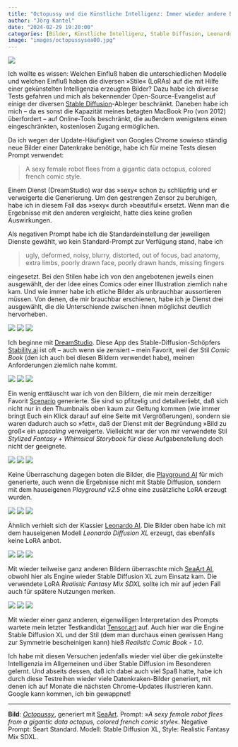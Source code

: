 ```yaml
---
title: "Octopussy und die Künstliche Intelligenz: Immer wieder andere Bilder"
author: "Jörg Kantel"
date: "2024-02-29 19:20:00"
categories: [Bilder, Künstliche Intelligenz, Stable Diffusion, Leonardo AI, SeaArt, Tensor Art, Playground AI, DreamStudio, Scenario]
image: "images/octopussysea00.jpg"
---
```


[![](images/octopussysea00-b.jpg)](https://www.flickr.com/photos/schockwellenreiter/53559591139/)

Ich wollte es wissen: Welchen Einfluß haben die unterschiedlichen Modelle und welchen Einfluß haben die diversen »Stile« (LoRAs) auf die mit Hilfe einer gekünstelten Intelligenzia erzeugten Bilder? Dazu habe ich diverse Tests gefahren und mich als bekennender Open-Source-Evangelist auf einige der diversen [Stable Diffusion](http://cognitiones.kantel-chaos-team.de/technikgeschichte/rechnerundnetze/stablediffusion.html)-Ableger beschränkt. Daneben habe ich mich -- da es sonst die Kapazität meines betagten MacBook Pro (von 2012) überfordert -- auf Online-Tools beschränkt, die außerdem wenigstens einen eingeschränkten, kostenlosen Zugang ermöglichen.

Da ich wegen der Update-Häufigkeit von Googles Chrome sowieso ständig neue Bilder einer Datenkrake benötige, habe ich für meine Tests diesen Prompt verwendet:

>A sexy female robot flees from a gigantic data octopus, colored french comic style.

Einem Dienst (DreamStudio) war das »sexy« schon zu schlüpfrig und er verweigerte die Generierung. Um den gestrengen Zensor zu beruhigen, habe ich in diesem Fall das »sexy« durch »beautiful« ersetzt. Wenn man die Ergebnisse mit den anderen vergleicht, hatte dies keine großen Auswirkungen.

Als negativen Prompt habe ich die Standardeinstellung der jeweiligen Dienste gewählt, wo kein Standard-Prompt zur Verfügung stand, habe ich

>ugly, deformed, noisy, blurry, distorted, out of focus, bad anatomy, extra limbs, poorly drawn face, poorly drawn hands, missing fingers

eingesetzt. Bei den Stilen habe ich von den angebotenen jeweils einen ausgewählt, der der Idee eines Comics oder einer Illustration ziemlich nahe kam. Und wie immer habe ich etliche Bilder als unbrauchbar aussortieren müssen. Von denen, die mir brauchbar erschienen, habe ich je Dienst drei ausgewählt, die die Unterschiende zwischen ihnen möglichst deutlich hervorheben.

[![](images/octopussyds01.jpg)](https://www.flickr.com/photos/schockwellenreiter/53559444273/)&nbsp;[![](images/octopussyds02.jpg)](https://www.flickr.com/photos/schockwellenreiter/53559689645/)&nbsp;[![](images/octopussyds03.jpg)](https://www.flickr.com/photos/schockwellenreiter/53559689675/)

Ich beginne mit [DreamStudio](https://beta.dreamstudio.ai/generate). Diese App des Stable-Diffusion-Schöpfers [Stability.ai](https://stability.ai/) ist oft -- auch wenn sie zensiert -- mein Favorit, weil der Stil *Comic Book* (den ich auch bei diesen Bildern verwendet habe), meinen Anforderungen ziemlich nahe kommt.

[![](images/octopussysc01.jpg)](https://www.flickr.com/photos/schockwellenreiter/53559687041/)&nbsp;[![](images/octopussysc02.jpg)](https://www.flickr.com/photos/schockwellenreiter/53559883648/)&nbsp;[![](images/octopussysc03.jpg)](https://www.flickr.com/photos/schockwellenreiter/53559883743/)

Ein wenig enttäuscht war ich von den Bildern, die mir mein derzeitiger Favorit [Scenario](http://cognitiones.kantel-chaos-team.de/technikgeschichte/rechnerundnetze/scenario.html) generierte. Sie sind so pfitzelig und detailverliebt, daß sich nicht nur in den Thumbnails oben kaum zur Geltung kommen (wie immer bringt Euch ein Klick darauf auf eine Seite mit Vergrößerungen), sondern sie waren dadurch auch so »fett«, daß der Dienst mit der Begründung »Bild zu groß« ein *upscaling* verweigerte. Vielleicht war der von mir verwendete Stil *Stylized Fantasy + Whimsical Storybook* für diese Aufgabenstellung doch nicht der geeignete.

[![](images/octopussypg01.jpg)](https://www.flickr.com/photos/schockwellenreiter/53557995609/)&nbsp;[![](images/octopussypg02.jpg)](https://www.flickr.com/photos/schockwellenreiter/53557660386/)&nbsp;[![](images/octopussypg03.jpg)](https://www.flickr.com/photos/schockwellenreiter/53558112245/)

Keine Überraschung dagegen boten die Bilder, die [Playground AI](http://cognitiones.kantel-chaos-team.de/technikgeschichte/rechnerundnetze/playgroundai.html) für mich generierte, auch wenn die Ergebnisse nicht mit Stable Diffusion, sondern mit dem hauseigenen *Playground v2.5* ohne eine zusätzliche LoRA erzeugt wurden.

[![](images/octopussyle01.jpg)](https://www.flickr.com/photos/schockwellenreiter/53559580589/)&nbsp;[![](images/octopussyle02.jpg)](https://www.flickr.com/photos/schockwellenreiter/53559580594/)&nbsp;[![](images/octopussyle03.jpg)](https://www.flickr.com/photos/schockwellenreiter/53559447758/)

Ähnlich verhielt sich der Klassier [Leonardo AI](http://cognitiones.kantel-chaos-team.de/technikgeschichte/rechnerundnetze/leonardoai.html). Die Bilder oben habe ich mit dem hauseigenen Modell *Leonardo Diffusion XL* erzeugt, das ebenfalls keine LoRA anbot.

[![](images/octopussysa01.jpg)](https://www.flickr.com/photos/schockwellenreiter/53559703530/)&nbsp;[![](images/octopussysa02.jpg)](https://www.flickr.com/photos/schockwellenreiter/53559591029/)&nbsp;[![](images/octopussysa03.jpg)](https://www.flickr.com/photos/schockwellenreiter/53558400022/)

Mit wieder teilweise ganz anderen Bildern überraschte mich [SeaArt AI](http://cognitiones.kantel-chaos-team.de/technikgeschichte/rechnerundnetze/seaart.html), obwohl hier als Engine wieder Stable Diffusion XL zum Einsatz kam. Die verwendete LoRA *Realistic Fantasy Mix SDXL* sollte ich mir auf jeden Fall auch für spätere Nutzungen merken.

[![](images/octopussyta01.jpg)](https://www.flickr.com/photos/schockwellenreiter/53558403687/)&nbsp;[![](images/octopussyta02.jpg)](https://www.flickr.com/photos/schockwellenreiter/53559265436/)&nbsp;[![](images/octopussyta03.jpg)](https://www.flickr.com/photos/schockwellenreiter/53559707375/)

Mit wieder einer ganz anderen, eigenwilligen Interpretation des Prompts wartete mein letzter Testkandidat [Tensor.art](http://cognitiones.kantel-chaos-team.de/technikgeschichte/rechnerundnetze/tensorart.html) auf. Auch hier war die Engine Stable Diffusion XL und der Stil (dem man durchaus einen gewissen Hang zur Symmetrie bescheinigen kann) hieß *Realistic Comic Book - 1.0*.

Ich habe mit diesen Versuchen jedenfalls wieder viel über die gekünstelte Intelligenzia im Allgemeinen und über Stable Diffusion im Besonderen gelernt. Und abseits dessen, daß ich dabei auch viel Spaß hatte, habe ich durch diese Testreihen wieder viele Datenkraken-Bilder generiert, mit denen ich auf Monate die nächsten Chrome-Updates illustrieren kann. Google kann kommen, ich bin gewappnet!

---

**Bild**: *[Octopussy](https://www.flickr.com/photos/schockwellenreiter/53559591139/)*, generiert mit [SeaArt](http://cognitiones.kantel-chaos-team.de/technikgeschichte/rechnerundnetze/seaart.html). Prompt: »*A sexy female robot flees from a gigantic data octopus, colored french comic style*«. Negative Prompt: Seart Standard. Modell: Stable Diffusion XL, Style: Realistic Fantasy Mix SDXL.